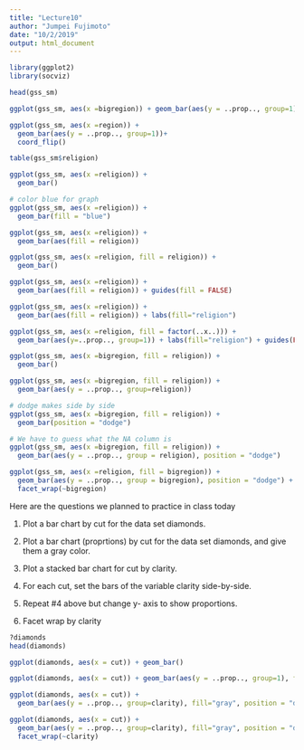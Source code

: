 ```yaml
---
title: "Lecture10"
author: "Jumpei Fujimoto"
date: "10/2/2019"
output: html_document
---
```


```r
library(ggplot2)
library(socviz)
```

```r
head(gss_sm)
```

```r
ggplot(gss_sm, aes(x =bigregion)) + geom_bar(aes(y = ..prop.., group=1))
```

```r
ggplot(gss_sm, aes(x =region)) +
  geom_bar(aes(y = ..prop.., group=1))+
  coord_flip()

```

```r
table(gss_sm$religion)
```
```r
ggplot(gss_sm, aes(x =religion)) +
  geom_bar()
```
```r
# color blue for graph
ggplot(gss_sm, aes(x =religion)) +
  geom_bar(fill = "blue")
```
```r
ggplot(gss_sm, aes(x =religion)) +
  geom_bar(aes(fill = religion))
```
```r
ggplot(gss_sm, aes(x =religion, fill = religion)) +
  geom_bar()
```
```r
ggplot(gss_sm, aes(x =religion)) +
  geom_bar(aes(fill = religion)) + guides(fill = FALSE)
```
```r
ggplot(gss_sm, aes(x =religion)) +
  geom_bar(aes(fill = religion)) + labs(fill="religion")
```
```r
ggplot(gss_sm, aes(x =religion, fill = factor(..x..))) +
  geom_bar(aes(y=..prop.., group=1)) + labs(fill="religion") + guides(FALSE)
```
```r
ggplot(gss_sm, aes(x =bigregion, fill = religion)) +
  geom_bar()
```
```r
ggplot(gss_sm, aes(x =bigregion, fill = religion)) +
  geom_bar(aes(y = ..prop.., group=religion)) 
```

```r
# dodge makes side by side
ggplot(gss_sm, aes(x =bigregion, fill = religion)) +
  geom_bar(position = "dodge") 
```
```r
# We have to guess what the NA column is
ggplot(gss_sm, aes(x =bigregion, fill = religion)) +
  geom_bar(aes(y = ..prop.., group = religion), position = "dodge") 
```
```r
ggplot(gss_sm, aes(x =religion, fill = bigregion)) +
  geom_bar(aes(y = ..prop.., group = bigregion), position = "dodge") +
  facet_wrap(~bigregion)
```

Here are the questions we planned to practice in class today


1. Plot a bar chart by cut for the data set diamonds.


2. Plot a bar chart (proprtions) by cut for the data set diamonds, and give them a gray color.


3. Plot a stacked bar chart for cut by clarity.


4. For each cut, set the bars of the variable clarity side-by-side.


5. Repeat #4 above but change y- axis to show proportions.


6. Facet wrap by clarity
```r
?diamonds
head(diamonds)
```
```r
ggplot(diamonds, aes(x = cut)) + geom_bar()
```
```r
ggplot(diamonds, aes(x = cut)) + geom_bar(aes(y = ..prop.., group=1), fill="gray")
```
```r
ggplot(diamonds, aes(x = cut)) +
  geom_bar(aes(y = ..prop.., group=clarity), fill="gray", position = "dodge") 
```
```r
ggplot(diamonds, aes(x = cut)) +
  geom_bar(aes(y = ..prop.., group=clarity), fill="gray", position = "dodge") +
  facet_wrap(~clarity)
```




